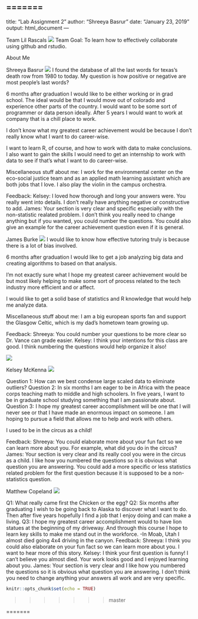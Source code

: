 =======
---
title: "Lab Assignment 2"
author: "Shreeya Basrur"
date: "January 23, 2019"
output: html_document
---

Team Lil Rascals
![](teampic.jpeg)
Team Goal: To learn how to effectively collaborate using github and rstudio.

About Me

Shreeya Basrur
![](shreeya1.jpg)
I found the database of all the last words for texas's death row from 1980 to today. My question is how positive or negative are most people's last words?

6 months after graduation I would like to be either working or in grad school. The ideal would be that I would move out of colorado and experience other parts of the country. I would want to be some sort of programmer or data person ideally. After 5 years I would want to work at company that is a chill place to work. 

I don't know what my greatest career achievement would be because I don't really know what I want to do career-wise. 

I want to learn R, of course, and how to work with data to make conclusions. I also want to gain the skills I would need to get an internship to work with data to see if that's what I want to do career-wise.

Miscellaneous stuff about me: I work for the environmental center on the eco-social justice team  and as an applied math learning assistant which are both jobs that I love. I also play the violin in the campus orchestra. 

Feedback: 
Kelsey: I loved how thorough and long your answers were. You really went into details. I don't really have anything negative or constructive to add. 
James: Your section is very clear and specific especially with the non-statistic realated problem. I don't think you really need to change anything but if you wanted, you could number the questions. You could also give an example for the career achievement question even if it is general.


James Burke 
![](Jamesb.jpeg) 
I would like to know how effective tutoring truly is because there is a lot of bias involved.
 
6 months after graduation I would like to get a job analyzing big data and creating algorithms to based on that analysis.
 
I'm not exactly sure what I hope my greatest career achievement would be but most likely helping to make some sort of process related to the tech industry more efficient and or affect.
 
I would like to get a solid base of statistics and R knowledge that would help me analyze data.
 
Miscellaneous stuff about me: I am a big european sports fan and support the Glasgow Celtic, which is my dad's hometown team growing up.

Feedback: 
Shreeya: You could number your questions to be more clear so Dr. Vance can grade easier. 
Kelsey: I think your intentions for this class are good. I think numbering the questions would help organize it also!

![](Kelsey-24.jpg)

Kelsey McKenna
![](Kelsey-24.jpg)

Question 1: How can we best condense large scaled data to eliminate outliers? 
Question 2: In six months I am eager to be in Africa with the peace corps teaching math to middle and high schoolers. In five years, I want to be in graduate school studying something that I am passionate about. 
Question 3: I hope my greatest career accomplishment will be one that I will never see or that I have made an enormous impact on someone. I am hoping to pursue a field that allows me to help and work with others. 

I used to be in the circus as a child!

Feedback:
Shreeya: You could elaborate more about your fun fact so we can learn more about you. For example, what did you do in the circus?
James: Your section is very clear and its really cool you were in the circus as a child. I like how you numbered the questions so it is obvious what question you are answering. You could add a more specific or less statistics related problem for the first question because it is supposed to be a non-statistics question.


Matthew Copeland
![](IMG_0003.JPG)

Q1: What really came first the Chicken or the egg?
Q2: Six months after graduating I wish to be going back to Alaska to discover what I want to do. Then after five years hopefully I find a job that I enjoy doing and can make a living.
Q3: I hope my greatest career accomplishment would to have lion statues at the beginning of my driveway. And through this course I hope to learn key skills to make me stand out in the workforce. 
-In Moab, Utah I almost died going 4x4 driving in the canyon. 
Feedback:
Shreeya: I think you could also elaborate on your fun fact so we can learn more about you. I want to hear more of this story. 
Kelsey: I think your first question is funny! I can't believe you almost died. Your work looks good and I enjoyed learning about you.
James: Your section is very clear and I like how you numbered the questions so it is obvious what question you are answering. I don't think you need to change anything your answers all work and are very specific.

```r
knitr::opts_chunk$set(echo = TRUE)
```

>>>>>>> master

=======

